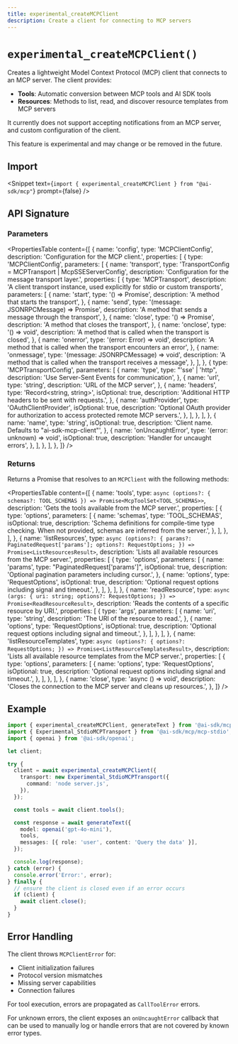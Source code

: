 ```yaml
---
title: experimental_createMCPClient
description: Create a client for connecting to MCP servers
---
```


# `experimental_createMCPClient()`

Creates a lightweight Model Context Protocol (MCP) client that connects to an MCP server. The client provides:

- **Tools**: Automatic conversion between MCP tools and AI SDK tools
- **Resources**: Methods to list, read, and discover resource templates from MCP servers

It currently does not support accepting notifications from an MCP server, and custom configuration of the client.

This feature is experimental and may change or be removed in the future.

## Import

<Snippet
  text={`import { experimental_createMCPClient } from "@ai-sdk/mcp"`}
  prompt={false}
/>

## API Signature

### Parameters

<PropertiesTable
  content={[
    {
      name: 'config',
      type: 'MCPClientConfig',
      description: 'Configuration for the MCP client.',
      properties: [
        {
          type: 'MCPClientConfig',
          parameters: [
            {
              name: 'transport',
              type: 'TransportConfig = MCPTransport | McpSSEServerConfig',
              description: 'Configuration for the message transport layer.',
              properties: [
                {
                  type: 'MCPTransport',
                  description:
                    'A client transport instance, used explicitly for stdio or custom transports',
                  parameters: [
                    {
                      name: 'start',
                      type: '() => Promise<void>',
                      description: 'A method that starts the transport',
                    },
                    {
                      name: 'send',
                      type: '(message: JSONRPCMessage) => Promise<void>',
                      description:
                        'A method that sends a message through the transport',
                    },
                    {
                      name: 'close',
                      type: '() => Promise<void>',
                      description: 'A method that closes the transport',
                    },
                    {
                      name: 'onclose',
                      type: '() => void',
                      description:
                        'A method that is called when the transport is closed',
                    },
                    {
                      name: 'onerror',
                      type: '(error: Error) => void',
                      description:
                        'A method that is called when the transport encounters an error',
                    },
                    {
                      name: 'onmessage',
                      type: '(message: JSONRPCMessage) => void',
                      description:
                        'A method that is called when the transport receives a message',
                    },
                  ],
                },
                {
                  type: 'MCPTransportConfig',
                  parameters: [
                    {
                      name: 'type',
                      type: "'sse' | 'http",
                      description: 'Use Server-Sent Events for communication',
                    },
                    {
                      name: 'url',
                      type: 'string',
                      description: 'URL of the MCP server',
                    },
                    {
                      name: 'headers',
                      type: 'Record<string, string>',
                      isOptional: true,
                      description:
                        'Additional HTTP headers to be sent with requests.',
                    },
                    {
                      name: 'authProvider',
                      type: 'OAuthClientProvider',
                      isOptional: true,
                      description:
                        'Optional OAuth provider for authorization to access protected remote MCP servers.',
                    },
                  ],
                },
              ],
            },
            {
              name: 'name',
              type: 'string',
              isOptional: true,
              description: 'Client name. Defaults to "ai-sdk-mcp-client"',
            },
            {
              name: 'onUncaughtError',
              type: '(error: unknown) => void',
              isOptional: true,
              description: 'Handler for uncaught errors',
            },
          ],
        },
      ],
    },
  ]}
/>

### Returns

Returns a Promise that resolves to an `MCPClient` with the following methods:

<PropertiesTable
  content={[
    {
      name: 'tools',
      type: `async (options?: {
        schemas?: TOOL_SCHEMAS
      }) => Promise<McpToolSet<TOOL_SCHEMAS>>`,
      description: 'Gets the tools available from the MCP server.',
      properties: [
        {
          type: 'options',
          parameters: [
            {
              name: 'schemas',
              type: 'TOOL_SCHEMAS',
              isOptional: true,
              description:
                'Schema definitions for compile-time type checking. When not provided, schemas are inferred from the server.',
            },
          ],
        },
      ],
    },
    {
      name: 'listResources',
      type: `async (options?: {
        params?: PaginatedRequest['params'];
        options?: RequestOptions;
      }) => Promise<ListResourcesResult>`,
      description: 'Lists all available resources from the MCP server.',
      properties: [
        {
          type: 'options',
          parameters: [
            {
              name: 'params',
              type: "PaginatedRequest['params']",
              isOptional: true,
              description: 'Optional pagination parameters including cursor.',
            },
            {
              name: 'options',
              type: 'RequestOptions',
              isOptional: true,
              description: 'Optional request options including signal and timeout.',
            },
          ],
        },
      ],
    },
    {
      name: 'readResource',
      type: `async (args: {
        uri: string;
        options?: RequestOptions;
      }) => Promise<ReadResourceResult>`,
      description: 'Reads the contents of a specific resource by URI.',
      properties: [
        {
          type: 'args',
          parameters: [
            {
              name: 'uri',
              type: 'string',
              description: 'The URI of the resource to read.',
            },
            {
              name: 'options',
              type: 'RequestOptions',
              isOptional: true,
              description: 'Optional request options including signal and timeout.',
            },
          ],
        },
      ],
    },
    {
      name: 'listResourceTemplates',
      type: `async (options?: {
        options?: RequestOptions;
      }) => Promise<ListResourceTemplatesResult>`,
      description: 'Lists all available resource templates from the MCP server.',
      properties: [
        {
          type: 'options',
          parameters: [
            {
              name: 'options',
              type: 'RequestOptions',
              isOptional: true,
              description: 'Optional request options including signal and timeout.',
            },
          ],
        },
      ],
    },
    {
      name: 'close',
      type: 'async () => void',
      description:
        'Closes the connection to the MCP server and cleans up resources.',
    },
  ]}
/>

## Example

```typescript
import { experimental_createMCPClient, generateText } from '@ai-sdk/mcp';
import { Experimental_StdioMCPTransport } from '@ai-sdk/mcp/mcp-stdio';
import { openai } from '@ai-sdk/openai';

let client;

try {
  client = await experimental_createMCPClient({
    transport: new Experimental_StdioMCPTransport({
      command: 'node server.js',
    }),
  });

  const tools = await client.tools();

  const response = await generateText({
    model: openai('gpt-4o-mini'),
    tools,
    messages: [{ role: 'user', content: 'Query the data' }],
  });

  console.log(response);
} catch (error) {
  console.error('Error:', error);
} finally {
  // ensure the client is closed even if an error occurs
  if (client) {
    await client.close();
  }
}
```

## Error Handling

The client throws `MCPClientError` for:

- Client initialization failures
- Protocol version mismatches
- Missing server capabilities
- Connection failures

For tool execution, errors are propagated as `CallToolError` errors.

For unknown errors, the client exposes an `onUncaughtError` callback that can be used to manually log or handle errors that are not covered by known error types.
